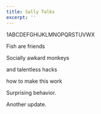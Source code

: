 ```yaml
---
title: Sally Talks
excerpt: ''
---
```


1ABCDEFGHIJKLMNOPQRSTUVWX

Fish are friends

Socially awkard monkeys

and talentless hacks

how to make this work

Surprising behavior.

Another update.
